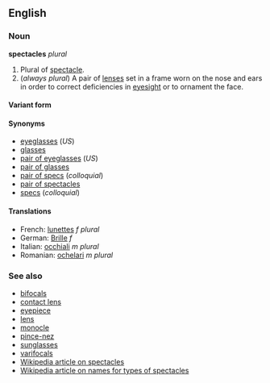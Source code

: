 ==English==
===Noun===
'''spectacles''' ''plural''

#Plural of [[spectacle]].
# (''always plural'') A pair of [[lens]]es set in a frame worn on the nose and ears in order to correct deficiencies in [[eyesight]] or to ornament the face.

====Variant form====

====Synonyms====
*[[eyeglasses]] (''US'')
*[[glasses]]
*[[pair of eyeglasses]] (''US'')
*[[pair of glasses]]
*[[pair of specs]] (''colloquial'')
*[[pair of spectacles]]
*[[specs]] (''colloquial'')

====Translations====
*French: [[lunettes]] ''f plural''
*German: [[Brille]] ''f'' <!--plural or singular?-->
*Italian: [[occhiali]] ''m plural''
*Romanian: [[ochelari]] ''m plural''
===See also===
*[[bifocals]]
*[[contact lens]]
*[[eyepiece]]
*[[lens]]
*[[monocle]]
*[[pince-nez]]
*[[sunglasses]]
*[[varifocals]]
*[[w:Spectacles|Wikipedia article on spectacles]]
*[[w:Usage_of_words_for_eyepieces|Wikipedia article on names for types of spectacles]]